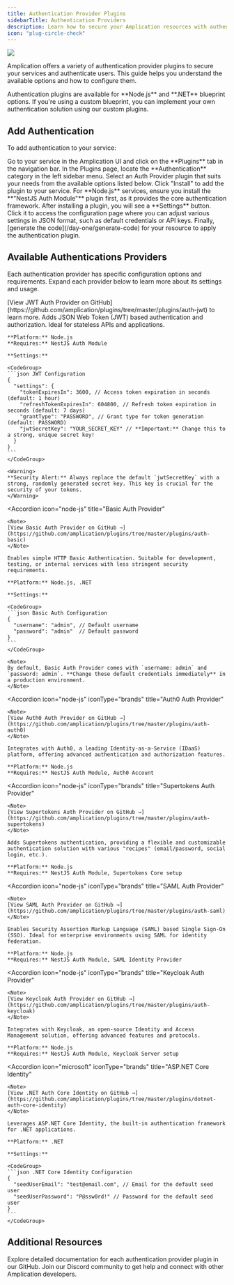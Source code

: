 ```yaml
---
title: Authentication Provider Plugins
sidebarTitle: Authentication Providers
description: Learn how to secure your Amplication resources with authentication plugins. Supports JWT, Basic Auth, Auth0, Supertokens, SAML, Keycloak for Node.js and ASP.NET Core Identity for .NET applications.
icon: "plug-circle-check"
---
```


<Frame>
  <img src="/images/day-one/authentication-plugins.png" />
</Frame>

Amplication offers a variety of authentication provider plugins to secure your services and authenticate users. This guide helps you understand the available options and how to configure them.

<Note>
  Authentication plugins are available for **Node.js** and **.NET** blueprint
  options. If you're using a custom blueprint, you can implement your own
  authentication solution using our custom plugins.
</Note>

## Add Authentication

To add authentication to your service:

<Steps>
<Step title="Navigate to Plugins">
Go to your service in the Amplication UI and click on the **Plugins** tab in the navigation bar.
</Step>
<Step title="Select Authentication Category">
In the Plugins page, locate the **Authentication** category in the left sidebar menu.
</Step>
<Step title="Choose Auth Provider">
Select an Auth Provider plugin that suits your needs from the available options listed below. Click "Install" to add the plugin to your service.

<Note>
For **Node.js** services, ensure you install the **"NestJS Auth Module"** plugin first, as it provides the core authentication framework.
</Note>
</Step>
<Step title="Configure Settings">
After installing a plugin, you will see a **Settings** button. Click it to access the configuration page where you can adjust various settings in JSON format, such as default credentials or API keys.
</Step>
<Step title="Build Your Service">
Finally, [generate the code](/day-one/generate-code) for your resource to apply the authentication plugin.
</Step>
</Steps>

## Available Authentications Providers

Each authentication provider has specific configuration options and requirements. Expand each provider below to learn more about its settings and usage.

<AccordionGroup>
  <Accordion
    icon="node-js"
    iconType="brands"
    title="JWT Auth Provider"
  >
    <Note>
    [View JWT Auth Provider on GitHub](https://github.com/amplication/plugins/tree/master/plugins/auth-jwt) to learn more.
    </Note>
    Adds JSON Web Token (JWT) based authentication and authorization. Ideal for stateless APIs and applications.

    **Platform:** Node.js
    **Requires:** NestJS Auth Module

    **Settings:**

    <CodeGroup>
    ```json JWT Configuration
    {
      "settings": {
        "tokenExpiresIn": 3600, // Access token expiration in seconds (default: 1 hour)
        "refreshTokenExpiresIn": 604800, // Refresh token expiration in seconds (default: 7 days)
        "grantType": "PASSWORD", // Grant type for token generation (default: PASSWORD)
        "jwtSecretKey": "YOUR_SECRET_KEY" // **Important:** Change this to a strong, unique secret key!
      }
    }
    ```
    </CodeGroup>

    <Warning>
    **Security Alert:** Always replace the default `jwtSecretKey` with a strong, randomly generated secret key. This key is crucial for the security of your tokens.
    </Warning>

  </Accordion>

  <Accordion
    icon="node-js"
    title="Basic Auth Provider"
  >
    <Note>
    [View Basic Auth Provider on GitHub →](https://github.com/amplication/plugins/tree/master/plugins/auth-basic)
    </Note>

    Enables simple HTTP Basic Authentication. Suitable for development, testing, or internal services with less stringent security requirements.

    **Platform:** Node.js, .NET

    **Settings:**

    <CodeGroup>
    ```json Basic Auth Configuration
    {
      "username": "admin", // Default username
      "password": "admin"  // Default password
    }
    ```
    </CodeGroup>

    <Note>
    By default, Basic Auth Provider comes with `username: admin` and `password: admin`. **Change these default credentials immediately** in a production environment.
    </Note>

  </Accordion>

  <Accordion
    icon="node-js"
    iconType="brands"
    title="Auth0 Auth Provider"
  >
    <Note>
    [View Auth0 Auth Provider on GitHub →](https://github.com/amplication/plugins/tree/master/plugins/auth-auth0)
    </Note>

    Integrates with Auth0, a leading Identity-as-a-Service (IDaaS) platform, offering advanced authentication and authorization features.

    **Platform:** Node.js
    **Requires:** NestJS Auth Module, Auth0 Account

  </Accordion>

  <Accordion
    icon="node-js"
    iconType="brands"
    title="Supertokens Auth Provider"
  >
    <Note>
    [View Supertokens Auth Provider on GitHub →](https://github.com/amplication/plugins/tree/master/plugins/auth-supertokens)
    </Note>

    Adds Supertokens authentication, providing a flexible and customizable authentication solution with various "recipes" (email/password, social login, etc.).

    **Platform:** Node.js
    **Requires:** NestJS Auth Module, Supertokens Core setup

  </Accordion>

  <Accordion
    icon="node-js"
    iconType="brands"
    title="SAML Auth Provider"
  >
    <Note>
    [View SAML Auth Provider on GitHub →](https://github.com/amplication/plugins/tree/master/plugins/auth-saml)
    </Note>

    Enables Security Assertion Markup Language (SAML) based Single Sign-On (SSO). Ideal for enterprise environments using SAML for identity federation.

    **Platform:** Node.js
    **Requires:** NestJS Auth Module, SAML Identity Provider

  </Accordion>

  <Accordion
    icon="node-js"
    iconType="brands"
    title="Keycloak Auth Provider"
  >
    <Note>
    [View Keycloak Auth Provider on GitHub →](https://github.com/amplication/plugins/tree/master/plugins/auth-keycloak)
    </Note>

    Integrates with Keycloak, an open-source Identity and Access Management solution, offering advanced features and protocols.

    **Platform:** Node.js
    **Requires:** NestJS Auth Module, Keycloak Server setup

  </Accordion>

  <Accordion
    icon="microsoft"
    iconType="brands"
    title="ASP.NET Core Identity"
  >
    <Note>
    [View .NET Auth Core Identity on GitHub →](https://github.com/amplication/plugins/tree/master/plugins/dotnet-auth-core-identity)
    </Note>

    Leverages ASP.NET Core Identity, the built-in authentication framework for .NET applications.

    **Platform:** .NET

    **Settings:**

    <CodeGroup>
    ```json .NET Core Identity Configuration
    {
      "seedUserEmail": "test@email.com", // Email for the default seed user
      "seedUserPassword": "P@ssw0rd!" // Password for the default seed user
    }
    ```
    </CodeGroup>

  </Accordion>
</AccordionGroup>

## Additional Resources

<CardGroup cols={2}>
  <Card
    title="Plugin Repo"
    icon="github"
    href="https://github.com/amplication/plugins/tree/master/plugins"
  >
    Explore detailed documentation for each authentication provider plugin in
    our GitHub.
  </Card>
  <Card
    title="Community Support"
    icon="discord"
    href="https://discord.gg/amplication"
  >
    Join our Discord community to get help and connect with other Amplication
    developers.
  </Card>
</CardGroup>
